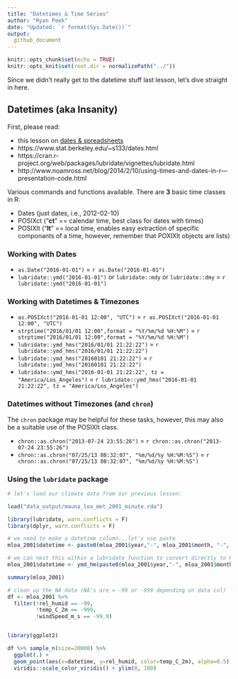 ```yaml
---
title: "Datetimes & Time Series"
author: "Ryan Peek"
date: "Updated: `r format(Sys.Date())`"
output:
  github_document
---
```


```r
knitr::opts_chunk$set(echo = TRUE)
knitr::opts_knit$set(root.dir = normalizePath("../"))
```

Since we didn't really get to the datetime stuff last lesson, let's dive straight in here. 

## Datetimes (aka Insanity)

First, please read:

 - this lesson on [dates & spreadsheets](http://www.datacarpentry.org/spreadsheet-ecology-lesson/03-dates-as-data.html)
 - https://www.stat.berkeley.edu/~s133/dates.html
 - https://cran.r-project.org/web/packages/lubridate/vignettes/lubridate.html
 - http://www.noamross.net/blog/2014/2/10/using-times-and-dates-in-r---presentation-code.html

Various commands and functions available. There are **3** basic time classes in R:

 - Dates (just dates, i.e., 2012-02-10)
 - POSIXct ("**ct**" == calendar time, best class for dates with times)
 - POSIXlt ("**lt**" == local time, enables easy extraction of specific componants of a time, however, remember that POXIXlt objects are lists)

### Working with Dates

 - `as.Date("2016-01-01")` = `r as.Date("2016-01-01")`
 - `lubridate::ymd("2016-01-01")` or `lubridate::mdy` or `lubridate::dmy` = `r lubridate::ymd("2016-01-01")`

### Working with Datetimes & Timezones
 
 - `as.POSIXct("2016-01-01 12:00", "UTC")` = `r as.POSIXct("2016-01-01 12:00", "UTC")`
 - `strptime("2016/01/01 12:00",format = "%Y/%m/%d %H:%M")` = `r strptime("2016/01/01 12:00",format = "%Y/%m/%d %H:%M")`
 - `lubridate::ymd_hms("2016/01/01 21:22:22")` = `r lubridate::ymd_hms("2016/01/01 21:22:22")`
 - `lubridate::ymd_hms("20160101 21:22:22")` = `r lubridate::ymd_hms("20160101 21:22:22")`
 - `lubridate::ymd_hms("2016-01-01 21:22:22", tz = "America/Los_Angeles")` = `r lubridate::ymd_hms("2016-01-01 21:22:22", tz = "America/Los_Angeles")`

### Datetimes without Timezones (and `chron`)

The `chron` package may be helpful for these tasks, however, this may also be a suitable use of the POSIXlt class.

 - `chron::as.chron("2013-07-24 23:55:26")` = `r chron::as.chron("2013-07-24 23:55:26")`
 - `chron::as.chron("07/25/13 08:32:07", "%m/%d/%y %H:%M:%S")` = `r chron::as.chron("07/25/13 08:32:07", "%m/%d/%y %H:%M:%S")`

### Using the `lubridate` package

```r
# let's load our climate data from our previous lesson:

load("data_output/mauna_loa_met_2001_minute.rda")

library(lubridate, warn.conflicts = F)
library(dplyr, warn.conflicts = F)

# we need to make a datetime column...let's use paste
mloa_2001$datetime <- paste0(mloa_2001$year,"-", mloa_2001$month, "-", mloa_2001$day," ", mloa_2001$hour24, ":", mloa_2001$min) # this makes a character column

# we can nest this within a lubridate function to convert directly to POSIXct
mloa_2001$datetime <- ymd_hm(paste0(mloa_2001$year,"-", mloa_2001$month, "-", mloa_2001$day," ", mloa_2001$hour24, ":", mloa_2001$min))

summary(mloa_2001)

# clean up the NA data (NA's are = -99 or -999 depending on data col)
df <- mloa_2001 %>% 
  filter(!rel_humid == -99, 
         !temp_C_2m == -999,
         !windSpeed_m_s == -99.9)


library(ggplot2)

df %>% sample_n(size=20000) %>% 
  ggplot(.) + 
  geom_point(aes(x=datetime, y=rel_humid, color=temp_C_2m), alpha=0.5) + 
  viridis::scale_color_viridis() + ylim(0, 100)

```



